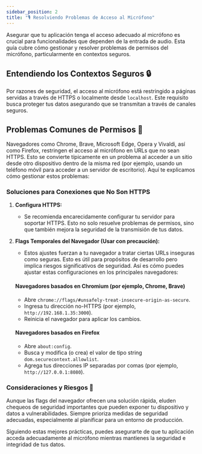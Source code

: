 ```yaml
---
sidebar_position: 2
title: "🎙️ Resolviendo Problemas de Acceso al Micrófono"
---
```


Asegurar que tu aplicación tenga el acceso adecuado al micrófono es crucial para funcionalidades que dependen de la entrada de audio. Esta guía cubre cómo gestionar y resolver problemas de permisos del micrófono, particularmente en contextos seguros.

## Entendiendo los Contextos Seguros 🔒

Por razones de seguridad, el acceso al micrófono está restringido a páginas servidas a través de HTTPS o localmente desde `localhost`. Este requisito busca proteger tus datos asegurando que se transmitan a través de canales seguros.

## Problemas Comunes de Permisos 🚫

Navegadores como Chrome, Brave, Microsoft Edge, Opera y Vivaldi, así como Firefox, restringen el acceso al micrófono en URLs que no sean HTTPS. Esto se convierte típicamente en un problema al acceder a un sitio desde otro dispositivo dentro de la misma red (por ejemplo, usando un teléfono móvil para acceder a un servidor de escritorio). Aquí te explicamos cómo gestionar estos problemas:

### Soluciones para Conexiones que No Son HTTPS

1. **Configura HTTPS:**
   - Se recomienda encarecidamente configurar tu servidor para soportar HTTPS. Esto no solo resuelve problemas de permisos, sino que también mejora la seguridad de la transmisión de tus datos.

2. **Flags Temporales del Navegador (Usar con precaución):**
   - Estos ajustes fuerzan a tu navegador a tratar ciertas URLs inseguras como seguras. Esto es útil para propósitos de desarrollo pero implica riesgos significativos de seguridad. Así es cómo puedes ajustar estas configuraciones en los principales navegadores:

   #### Navegadores basados en Chromium (por ejemplo, Chrome, Brave)
   - Abre `chrome://flags/#unsafely-treat-insecure-origin-as-secure`.
   - Ingresa tu dirección no-HTTPS (por ejemplo, `http://192.168.1.35:3000`).
   - Reinicia el navegador para aplicar los cambios.

   #### Navegadores basados en Firefox
   - Abre `about:config`.
   - Busca y modifica (o crea) el valor de tipo string `dom.securecontext.allowlist`.
   - Agrega tus direcciones IP separadas por comas (por ejemplo, `http://127.0.0.1:8080`).

### Consideraciones y Riesgos 🚨

Aunque las flags del navegador ofrecen una solución rápida, eluden chequeos de seguridad importantes que pueden exponer tu dispositivo y datos a vulnerabilidades. Siempre prioriza medidas de seguridad adecuadas, especialmente al planificar para un entorno de producción.

Siguiendo estas mejores prácticas, puedes asegurarte de que tu aplicación acceda adecuadamente al micrófono mientras mantienes la seguridad e integridad de tus datos.
